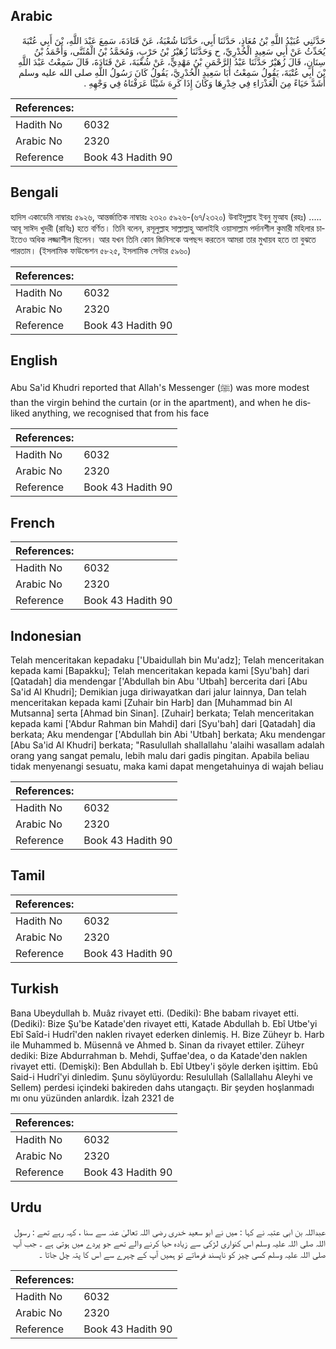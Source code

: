 ## Arabic


<div dir="rtl" lang="ar" style={{fontSize:'larger',backgroundColor:'#f8f9fa',padding:20}}>
حَدَّثَنِي عُبَيْدُ اللَّهِ بْنُ مُعَاذٍ، حَدَّثَنَا أَبِي، حَدَّثَنَا شُعْبَةُ، عَنْ قَتَادَةَ، سَمِعَ عَبْدَ اللَّهِ، بْنَ أَبِي عُتْبَةَ يُحَدِّثُ عَنْ أَبِي سَعِيدٍ الْخُدْرِيِّ، ح وَحَدَّثَنَا زُهَيْرُ بْنُ حَرْبٍ، وَمُحَمَّدُ بْنُ الْمُثَنَّى، وَأَحْمَدُ بْنُ سِنَانٍ، قَالَ زُهَيْرٌ حَدَّثَنَا عَبْدُ الرَّحْمَنِ بْنُ مَهْدِيٍّ، عَنْ شُعْبَةَ، عَنْ قَتَادَةَ، قَالَ سَمِعْتُ عَبْدَ اللَّهِ بْنَ أَبِي عُتْبَةَ، يَقُولُ سَمِعْتُ أَبَا سَعِيدٍ الْخُدْرِيَّ، يَقُولُ كَانَ رَسُولُ اللَّهِ صلى الله عليه وسلم أَشَدَّ حَيَاءً مِنَ الْعَذْرَاءِ فِي خِدْرِهَا وَكَانَ إِذَا كَرِهَ شَيْئًا عَرَفْنَاهُ فِي وَجْهِهِ ‏.‏
</div>
<div style={{backgroundColor:'#f8f9fa',padding:20, marginBottom: 10}}><table> <thead> <tr> <th>References:</th> <th></th> </tr> </thead> <tbody><tr><td>Hadith No</td><td>6032</td></tr><tr><td>Arabic No</td><td>2320</td></tr><tr><td>Reference</td><td>Book 43 Hadith 90</td></tr></tbody></table></div>

## Bengali


<div dir="ltr" lang="bn" style={{fontSize:'larger',backgroundColor:'#f8f9fa',padding:20}}>
হাদিস একাডেমি নাম্বারঃ ৫৯২৬, আন্তর্জাতিক নাম্বারঃ ২৩২০ ৫৯২৬-(৬৭/২৩২০) উবাইদুল্লাহ ইবনু মুআয (রহঃ) ..... আবূ সাঈদ খুদরী (রাযিঃ) হতে বর্ণিত। তিনি বলেন, রসূলুল্লাহ সাল্লাল্লাহু আলাইহি ওয়াসাল্লাম পর্দানশীল কুমারী মহিলার চাইতেও অধিক লজ্জাশীল ছিলেন। আর যখন তিনি কোন জিনিসকে অপছন্দ করতেন আমরা তার মুখায়ব হতে তা বুঝতে পারতাম। (ইসলামিক ফাউন্ডেশন ৫৮২৫, ইসলামিক সেন্টার ৫৯৬০)
</div>
<div style={{backgroundColor:'#f8f9fa',padding:20, marginBottom: 10}}><table> <thead> <tr> <th>References:</th> <th></th> </tr> </thead> <tbody><tr><td>Hadith No</td><td>6032</td></tr><tr><td>Arabic No</td><td>2320</td></tr><tr><td>Reference</td><td>Book 43 Hadith 90</td></tr></tbody></table></div>

## English


<div dir="ltr" lang="en" style={{fontSize:'larger',backgroundColor:'#f8f9fa',padding:20}}>
Abu Sa'id Khudri reported that Allah's Messenger (ﷺ) was more modest than the virgin behind the curtain (or in the apartment), and when he disliked anything, we recognised that from his face
</div>
<div style={{backgroundColor:'#f8f9fa',padding:20, marginBottom: 10}}><table> <thead> <tr> <th>References:</th> <th></th> </tr> </thead> <tbody><tr><td>Hadith No</td><td>6032</td></tr><tr><td>Arabic No</td><td>2320</td></tr><tr><td>Reference</td><td>Book 43 Hadith 90</td></tr></tbody></table></div>

## French


<div dir="ltr" lang="fr" style={{fontSize:'larger',backgroundColor:'#f8f9fa',padding:20}}>

</div>
<div style={{backgroundColor:'#f8f9fa',padding:20, marginBottom: 10}}><table> <thead> <tr> <th>References:</th> <th></th> </tr> </thead> <tbody><tr><td>Hadith No</td><td>6032</td></tr><tr><td>Arabic No</td><td>2320</td></tr><tr><td>Reference</td><td>Book 43 Hadith 90</td></tr></tbody></table></div>

## Indonesian


<div dir="ltr" lang="id" style={{fontSize:'larger',backgroundColor:'#f8f9fa',padding:20}}>
Telah menceritakan kepadaku ['Ubaidullah bin Mu'adz]; Telah menceritakan kepada kami [Bapakku]; Telah menceritakan kepada kami [Syu'bah] dari [Qatadah] dia mendengar ['Abdullah bin Abu 'Utbah] bercerita dari [Abu Sa'id Al Khudri]; Demikian juga diriwayatkan dari jalur lainnya, Dan telah menceritakan kepada kami [Zuhair bin Harb] dan [Muhammad bin Al Mutsanna] serta [Ahmad bin Sinan]. [Zuhair] berkata; Telah menceritakan kepada kami ['Abdur Rahman bin Mahdi] dari [Syu'bah] dari [Qatadah] dia berkata; Aku mendengar ['Abdullah bin Abi 'Utbah] berkata; Aku mendengar [Abu Sa'id Al Khudri] berkata; "Rasulullah shallallahu 'alaihi wasallam adalah orang yang sangat pemalu, lebih malu dari gadis pingitan. Apabila beliau tidak menyenangi sesuatu, maka kami dapat mengetahuinya di wajah beliau
</div>
<div style={{backgroundColor:'#f8f9fa',padding:20, marginBottom: 10}}><table> <thead> <tr> <th>References:</th> <th></th> </tr> </thead> <tbody><tr><td>Hadith No</td><td>6032</td></tr><tr><td>Arabic No</td><td>2320</td></tr><tr><td>Reference</td><td>Book 43 Hadith 90</td></tr></tbody></table></div>

## Tamil


<div dir="ltr" lang="ta" style={{fontSize:'larger',backgroundColor:'#f8f9fa',padding:20}}>

</div>
<div style={{backgroundColor:'#f8f9fa',padding:20, marginBottom: 10}}><table> <thead> <tr> <th>References:</th> <th></th> </tr> </thead> <tbody><tr><td>Hadith No</td><td>6032</td></tr><tr><td>Arabic No</td><td>2320</td></tr><tr><td>Reference</td><td>Book 43 Hadith 90</td></tr></tbody></table></div>

## Turkish


<div dir="ltr" lang="tr" style={{fontSize:'larger',backgroundColor:'#f8f9fa',padding:20}}>
Bana Ubeydullah b. Muâz rivayet etti. (Dediki): Bhe babam rivayet etti. (Dediki): Bize Şu'be Katade'den rivayet etti, Katade Abdullah b. Ebî Utbe'yi Ebî Saîd-i Hudrî'den naklen rivayet ederken dinlemiş. H. Bize Züheyr b. Harb ile Muhammed b. Müsennâ ve Ahmed b. Sinan da rivayet ettiler. Züheyr dediki: Bize Abdurrahman b. Mehdi, Şuffae'dea, o da Katade'den naklen rivayet etti. (Demişki): Ben Abdullah b. Ebî Utbey'i şöyle derken işittim. Ebû Said-i Hudrî'yi dinledim. Şunu söylüyordu: Resulullah (Sallallahu Aleyhi ve Sellem) perdesi içindeki bakireden dahs utangaçtı. Bir şeyden hoşlanmadı mı onu yüzünden anlardık. İzah 2321 de
</div>
<div style={{backgroundColor:'#f8f9fa',padding:20, marginBottom: 10}}><table> <thead> <tr> <th>References:</th> <th></th> </tr> </thead> <tbody><tr><td>Hadith No</td><td>6032</td></tr><tr><td>Arabic No</td><td>2320</td></tr><tr><td>Reference</td><td>Book 43 Hadith 90</td></tr></tbody></table></div>

## Urdu


<div dir="rtl" lang="ur" style={{fontSize:'larger',backgroundColor:'#f8f9fa',padding:20}}>
عبداللہ بن ابی عتبہ نے کہا : میں نے ابو سعید خدری رضی اللہ تعالیٰ عنہ سے سنا ، کہہ رہے تھے : رسول اللہ صلی اللہ علیہ وسلم اس کنواری لڑکی سے زیادہ حیا کرنے والے تھے جو پردے میں ہوتی ہے ۔ جب آپ صلی اللہ علیہ وسلم کسی چیز کو ناپسند فرماتے تو ہمیں آپ کے چہرے سے اس کا پتہ چل جاتا ۔
</div>
<div style={{backgroundColor:'#f8f9fa',padding:20, marginBottom: 10}}><table> <thead> <tr> <th>References:</th> <th></th> </tr> </thead> <tbody><tr><td>Hadith No</td><td>6032</td></tr><tr><td>Arabic No</td><td>2320</td></tr><tr><td>Reference</td><td>Book 43 Hadith 90</td></tr></tbody></table></div>